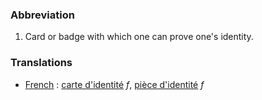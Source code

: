 ===Abbreviation===
#Card or badge with which one can prove one's identity.

=== Translations ===
*[[French]] : [[carte d'identité]] ''f'', [[pièce d'identité]] ''f''